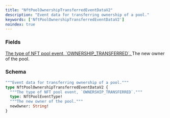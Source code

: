 ```yaml
---
title: "NftPoolOwnershipTransferredEventDataV2"
description: "Event data for transferring ownership of a pool."
keywords: ['NftPoolOwnershipTransferredEventDataV2']
noindex: true
---
```


### Fields

<a href="/api-reference/types/nftpooleventtype">
  <ResponseField name="type" type="NftPoolEventType!" required>
    The type of NFT pool event, `OWNERSHIP_TRANSFERRED`.
  </ResponseField>
</a>

<ResponseField name="newOwner" type="String!" required>
  The new owner of the pool.
</ResponseField>

### Schema


```graphql 
"""Event data for transferring ownership of a pool."""
type NftPoolOwnershipTransferredEventDataV2 {
  """The type of NFT pool event, `OWNERSHIP_TRANSFERRED`."""
  type: NftPoolEventType!
  """The new owner of the pool."""
  newOwner: String!
}
```
